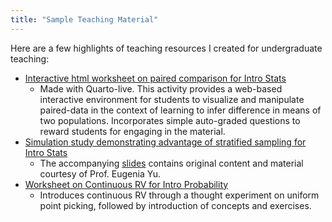 ```yaml
---
title: "Sample Teaching Material"
---
```


Here are a few highlights of teaching resources I created for undergraduate teaching:

* [Interactive html worksheet on paired comparison for Intro Stats](https://vmeng-stats.quarto.pub/chapter-20---comparing-means-using-paired-data/)
  * Made with Quarto-live. This activity provides a web-based interactive environment for students to visualize and manipulate paired-data in the context of learning to infer difference in means of two populations. Incorporates simple auto-graded questions to reward students for engaging in the material.
  
* [Simulation study demonstrating advantage of stratified sampling for Intro Stats](media/chapter9.demo.html)
  * The accompanying [slides](media/chapter09.slides-2.html) contains original content and material courtesy of Prof. Eugenia Yu.
  
* [Worksheet on Continuous RV for Intro Probability](media/module-6-worksheet1-2023w2.pdf)
  * Introduces continuous RV through a thought experiment on uniform point picking, followed by introduction of concepts and exercises.
  
  